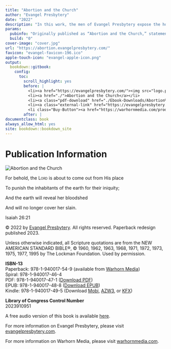 ```yaml
--- 
title: "Abortion and the Church"
author: "Evangel Presbytery"
date: "2022"
description: "In this work, the men of Evangel Presbytery expose the horrors of abortion, and then proceed to lay out the many arguments which exist against the practice of abortion. The concluding chapter explains the biblical foundation of what it looks like for (1) civil authorities, (2) church authorities, and (3) individuals to act and speak faithfully regarding the slaughter of the unborn. In the end, abortion will continue until the church embraces God's beautiful blessing of fruitfulness, especially in His giving of woman to be the giver of life."
params:
  pubinfo: "Originally published as “Abortion and the Church,” statement by Evangel Presbytery, June 24, 2022."
  build: "0"
cover-image: "cover.jpg"
url: "https://abortion.evangelpresbytery.com/"
favicon: "evangel-favicon-196.ico"
apple-touch-icon: "evangel-apple-icon.png"
output: 
  bookdown::gitbook:
    config:
      toc:
        scroll_highlight: yes
        before: |
          <li><a href="https://evangelpresbytery.com/"><img src="logo.png" width="260"></a></li>
          <li><a href="./">Abortion and the Church</a></li>
          <li><a class="pdf-download" href="./Ebook-Downloads/Abortion%20and%20the%20Church_Evangel%20Presbytery.pdf">Download PDF</a></li>
          <li><a class="external-link" href="https://evangelpresbytery.com">Evangel Presbytery</a></li>
          <li class="Buy-Button"><a href="https://warhornmedia.com/product/abortion-and-the-church/" target="_blank">Buy Book</a></li>
        after: |
documentclass: book
always_allow_html: yes
site: bookdown::bookdown_site
---
```




# Publication Information {.unlisted .unnumbered}

<div class="titleContainer">
<img id="title-image" src="./Abortion_cvr3_web-version.png" alt="Abortion and the Church">
</div>

<div class="epigraphContainer">
<div class="epigraphContent">
<p class="epigraph">For behold, the [Lord]{.smallcaps} is about to come out from His place</p>
<p class="epigraph">To punish the inhabitants of the earth for their iniquity;</p>
<p class="epigraph">And the earth will reveal her bloodshed</p>
<p class="epigraph">And will no longer cover her slain.</p>
<p class="epigraphCite">Isaiah 26:21</p>
</div>
</div>

© 2022 by [Evangel Presbytery](https://evangelpresbytery.com). All rights reserved. Paperback redesign published 2023.

Unless otherwise indicated, all Scripture quotations are from the NEW AMERICAN STANDARD BIBLE®, ©\ 1960, 1962, 1963, 1968, 1971, 1972, 1973, 1975, 1977, 1995 by The Lockman Foundation. Used by permission.

**ISBN-13**  
Paperback: 978-1-940017-54-9 (available from [Warhorn Media](https://warhornmedia.com/product/abortion-and-the-church/))  
Spiral: 978-1-940017-46-4  
PDF: 978-1-940017-47-1 (<a href="./Ebook-Downloads/Abortion%20and%20the%20Church_Evangel%20Presbytery.pdf">Download PDF</a>)  
EPUB: 978-1-940017-48-8 (<a href="./Ebook-Downloads/Abortion-and-the-Church.epub">Download EPUB</a>)  
Kindle: 978-1-940017-49-5 (Download <a href="./Ebook-Downloads/Abortion-and-the-Church.mobi">Mobi</a>, <a href="./Ebook-Downloads/Abortion-and-the-Church.azw3">AZW3</a>, or <a href="./Ebook-Downloads/Abortion-and-the-Church.kfx">KFX</a>)

**Library of Congress Control Number**  
2023910951

A free audio version of this book is available [here](https://abortion-and-the-church.transistor.fm/).

For more information on Evangel Presbytery, please visit [evangelpresbytery.com](https://evangelpresbytery.com/).

For more information on Warhorn Media, please visit [warhornmedia.com](https://warhornmedia.com/).
